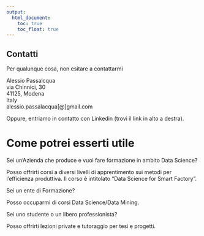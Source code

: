 ---
output:
  html_document: 
    toc: true
    toc_float: true
---

## Contatti

<link rel="stylesheet" href="styles.css" type="text/css">

Per qualunque cosa, non esitare a contattarmi

Alessio Passalcqua<br>
via Chinnici, 30<br>
41125, Modena<br>
Italy<br>
alessio.passalacqua[@]gmail.com<br>

Oppure, entriamo in contatto con Linkedin (trovi il link in alto a destra).

# Come potrei esserti utile

Sei un'Azienda che produce e vuoi fare formazione in ambito Data Science?

Posso offrirti corsi a diversi livelli di apprentimento sui metodi per l'efficienza produttiva. Il corso è intitolato "Data Science for Smart Factory".

Sei un ente di Formazione?

Posso occuparmi di corsi Data Science/Data Mining.

Sei uno studente o un libero professionista?

Posso offrirti lezioni private e tutoraggio per tesi e progetti.




